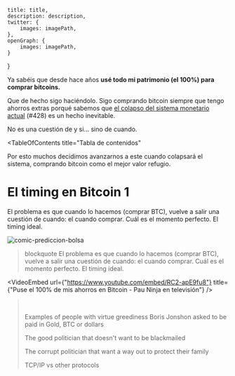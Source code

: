 

    title: title,
    description: description,
    twitter: {
        images: imagePath,
    },
    openGraph: {
        images: imagePath,
    }
}

<BlogHeader title={title} description={description} author={author} imagePath={imagePath} updatedAt={updatedAt} />

Ya sabéis que desde hace años **usé todo mi patrimonio (el 100%) para comprar bitcoins.**

Que de hecho sigo haciéndolo. Sigo comprando bitcoin siempre que tengo ahorros extras porqué sabemos que [el colapso del sistema monetario actual](/blog/es/articulo-de-ejemplo-2) (#428) es un hecho inevitable.


No es una cuestión de y si… sino de cuando.

<TableOfContents
    title="Tabla de contenidos" 
>

Por esto muchos decidimos avanzarnos a este cuando colapsará el sistema, comprando bitcoin como el mejor valor refugio.

# El timing en Bitcoin 1

El problema es que cuando lo hacemos (comprar BTC), vuelve a salir una cuestión de cuando: el cuando comprar. Cuál es el momento perfecto. El timing ideal.

![comic-prediccion-bolsa](/img/comic-prediccion-bolsa.png)

> blockquote
> El problema es que cuando lo hacemos (comprar BTC), vuelve a salir una
> cuestión de cuando: el cuando comprar. Cuál es el momento perfecto. El timing ideal.

<VideoEmbed url={"https://www.youtube.com/embed/RC2-apE9fu8"} title={"Puse el 100% de mis ahorros en Bitcoin - Pau Ninja en televisión"} />

<Blockquote
    author="Rescode"
    content="El problema es que cuando lo hacemos (comprar BTC), vuelve a salir una cuestión de cuando: el cuando comprar. Cuál es el momento perfecto. El timing ideal."
/>

<br/>

Examples of people with virtue greediness
Boris Jonshon asked to be paid in Gold, BTC or dollars

The good politician that doesn't want to be blackmailed

The corrupt politician that want a way out to protect their family



TCP/IP vs other protocols
